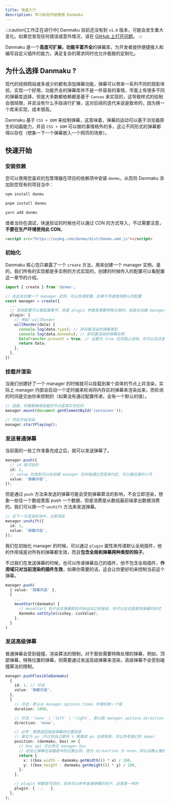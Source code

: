 ```yaml
---
title: 快速入门
description: 学习如何开始使用 Danmaku
---
```



:::caution[工作正在进行中]
Danmaku 目前还没有到 `v1.0` 版本，可能会发生重大变化。如果您发现任何错误或意外情况，请在 [GitHub 上打开问题](https://github.com/imtaotao/danmu/issues/new)。
:::

Danmaku 是一个**高度可扩展，功能丰富齐全**的弹幕库，为开发者提供便捷接入和编写自定义插件的能力，满足复杂的需求同时也允许极致的定制化。

## 为什么选择 Danmaku ?

现代的视频网站或多或少的都有添加弹幕功能，弹幕可以带来一系列不同的观影体验，实现一个好用，功能齐全的弹幕库并不是一件容易的事情，市面上有很多不同的弹幕库选择，但是大多数都依赖都是基于 `Canvas` 来实现的，这导致样式的绘制会很局限，并且没有什么手段进行扩展，这对后续的迭代来说是致命的，因为换一个库来实现，成本很高。

Danmaku 基于 `CSS + DOM` 来绘制弹幕，这意味着，弹幕的运动可以基于浏览器原生的动画能力，并且 `CSS + DOM` 可以做的事情格外的多，这让不同形式的弹幕都得以存在（想象一下一个弹幕嵌入一个网页的场景）。

## 快速开始

### 安装依赖

您可以使用您喜欢的包管理器在项目的依赖项中安装 `danmu`，从而将 Danmaku 添加到您现有的项目当中：

<Tabs>
<TabItem label="npm">

```sh
npm install danmu
```

</TabItem>
<TabItem label="pnpm">

```sh
pnpm install danmu
```

</TabItem>
<TabItem label="Yarn">

```sh
yarn add danmu
```

</TabItem>
</Tabs>

或者当你在调试，快速验证的时候也可以通过 CDN 的方式导入，不过需要注意，**不要在生产环境使用此 CDN**。

```html
<script src="https://unpkg.com/danmu/dist/danmu.umd.js"></script>
```

### 初始化

Danmaku 核心包只暴露了一个 `create` 方法，用来创建一个 manager 实例，是的，我们所有的实现都是多实例的方式实现的，创建的时候传入的配置可以看配置这一章节的介绍。

```ts {9-14}
import { create } from 'danma';

// 在此处创建一个 manager 实例，可以传递配置，如果不传递使用默认的配置
const manager = create({
  ...
  // 其他配置可以看配置章节，但是 plugin 参数是需要特殊注意的，他是在创建 manager 时默认的插件
  plugin: {
    // 例如：willRender
    willRender(data) {
      console.log(data.type); // 即将要渲染的弹幕类型
      console.log(data.danmaku); // 即将要渲染的弹幕实例
      DataTransfer.prevent = true; // 设置为 true 后将阻止渲染，你可以在这里做弹幕的过滤工作
      return data;
    },
  },
})
```

### 挂载并渲染

当我们创建好了一个 manager 的时候就可以挂载到某个具体的节点上并渲染，实际上 manager 内部会启动一个定时器来轮询将内存区的弹幕来渲染出来，而轮询的时间是交由你来控制的（如果没有通过配置传递，会有一个默认的值）。

```ts
// 挂载，你需要确保挂载的节点是真实存在的
manager.mount(document.getElementById('container'));

// 然后开始渲染，
manager.startPlaying();
```

### 发送普通弹幕

当前面的一些工作准备完成之后，就可以发送弹幕了。

```ts
manager.push({
  // id 是可选的
  id: 1,
  // value 的类型可以在创建 manager 的时候通过范型来约定，可以看后面的小节
  value: '弹幕内容',
});
```

但是通过 `push` 方法来发送的弹幕可能会受到弹幕算法的影响，不会立即渲染，想象一些往一个数组里面 push 一个数据，但是消费是从数组最前端拿出数据消费的。我们可以换一个 `unshift` 方法来发送弹幕。

```ts
// 在下一次渲染轮询中，立即渲染
manager.unshift({
  id: 1,
  value: '弹幕内容',
});
```

我们在初始化 manager 的时候，可以通过 `plugin` 属性来传递默认全局插件，他的作用域是对所有的弹幕都生效，而且**包含全局和弹幕两种类型的钩子**。

不过我们在发送弹幕的时候，也可以传递弹幕自己的插件，他不包含全局插件，**作用域只对当前渲染的插件生效**，如果你需要的话，这会让你更好的来控制当前这个弹幕。

```ts
manager.push(
  { value: '弹幕内容' },
  {
    ...
    moveStart(danmaku) {
      // moveStart 钩子会在弹幕即将开始运动之前触发，你可以在这里更改弹幕的样式
      danmaku.setStyle(csskey, cssValue);
    },
  }
)
```

### 发送高级弹幕

普通弹幕会受到碰撞，渲染算法的限制，对于那些需要特殊处理的弹幕，例如，顶部弹幕，特殊位置的弹幕，则需要通过发送高级弹幕来渲染，高级弹幕不会受到碰撞算法的限制。

```ts {19-20}
manager.pushFlexibleDanmaku(
  {
    id: 1, // 可选
    value: '弹幕内容',
  },
  {
    // 可选：默认从 manager.options.times 中随机取一个值
    duration: 1000,

    // 可选：'none' | 'left' | 'right', 默认取 manager.options.direction 的值
    direction: 'none',

    // 必传：需要返回高级弹幕的位置信息
    // 单位为 px（不过你自己要将 % 换算成 px 也很简单，可以参考我们的 demo）
    position: (danmaku, box) => {
      // box api 可以参见 manager.box
      // 这会让弹幕在容器居中的位置出现，因为 direaction 为 none，所以会静止播放 1s
      return {
        x: ((box.width - danmaku.getWidth()) * x) / 100,
        y: ((box.height - danmaku.getHeight()) * y) / 100,
      };
    },

    // plugin 参数是可选的，具体可以参考普通弹幕的钩子，这里是一样的
    plugin: { ...   },
  },
);
```
